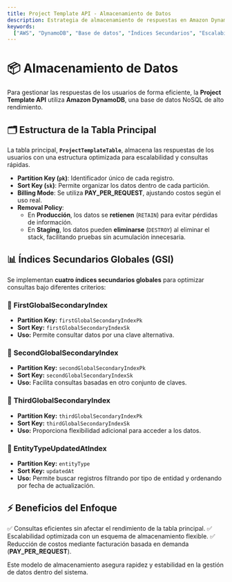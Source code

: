 ```yaml
---
title: Project Template API - Almacenamiento de Datos
description: Estrategia de almacenamiento de respuestas en Amazon DynamoDB para la Project Template API.
keywords:
  ["AWS", "DynamoDB", "Base de datos", "Índices Secundarios", "Escalabilidad"]
---
```


# 📦 Almacenamiento de Datos

Para gestionar las respuestas de los usuarios de forma eficiente, la **Project Template API** utiliza **Amazon DynamoDB**, una base de datos NoSQL de alto rendimiento.

## 🗂 Estructura de la Tabla Principal

La tabla principal, **`ProjectTemplateTable`**, almacena las respuestas de los usuarios con una estructura optimizada para escalabilidad y consultas rápidas.

- **Partition Key (`pk`)**: Identificador único de cada registro.
- **Sort Key (`sk`)**: Permite organizar los datos dentro de cada partición.
- **Billing Mode**: Se utiliza **PAY_PER_REQUEST**, ajustando costos según el uso real.
- **Removal Policy**:
  - En **Producción**, los datos se **retienen** (`RETAIN`) para evitar pérdidas de información.
  - En **Staging**, los datos pueden **eliminarse** (`DESTROY`) al eliminar el stack, facilitando pruebas sin acumulación innecesaria.

## 📊 Índices Secundarios Globales (GSI)

Se implementan **cuatro índices secundarios globales** para optimizar consultas bajo diferentes criterios:

### 🔹 **FirstGlobalSecondaryIndex**

- **Partition Key:** `firstGlobalSecondaryIndexPk`
- **Sort Key:** `firstGlobalSecondaryIndexSk`
- **Uso:** Permite consultar datos por una clave alternativa.

### 🔹 **SecondGlobalSecondaryIndex**

- **Partition Key:** `secondGlobalSecondaryIndexPk`
- **Sort Key:** `secondGlobalSecondaryIndexSk`
- **Uso:** Facilita consultas basadas en otro conjunto de claves.

### 🔹 **ThirdGlobalSecondaryIndex**

- **Partition Key:** `thirdGlobalSecondaryIndexPk`
- **Sort Key:** `thirdGlobalSecondaryIndexSk`
- **Uso:** Proporciona flexibilidad adicional para acceder a los datos.

### 🔹 **EntityTypeUpdatedAtIndex**

- **Partition Key:** `entityType`
- **Sort Key:** `updatedAt`
- **Uso:** Permite buscar registros filtrando por tipo de entidad y ordenando por fecha de actualización.

## ⚡ Beneficios del Enfoque

✅ Consultas eficientes sin afectar el rendimiento de la tabla principal.
✅ Escalabilidad optimizada con un esquema de almacenamiento flexible.
✅ Reducción de costos mediante facturación basada en demanda (**PAY_PER_REQUEST**).

Este modelo de almacenamiento asegura rapidez y estabilidad en la gestión de datos dentro del sistema.
